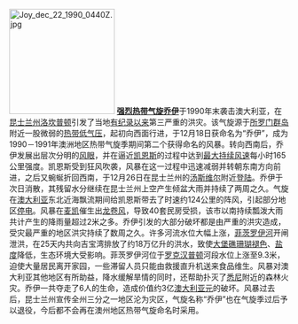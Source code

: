 [[File:Joy_dec_22_1990_0440Z.jpg|190px]]
'''[[气旋乔伊|强烈热带气旋乔伊]]'''于1990年末袭击澳大利亚，在[[昆士兰州|昆士兰州]][[洛坎普顿|洛坎普顿]]引发了当地[[信史|有纪录以来]]第三严重的洪灾。该气旋源于[[所罗门群岛|所罗门群岛]]附近一股微弱的[[低气压|热带低气压]]，起初向西面行进，于12月18日获命名为“乔伊”，成为1990－1991年澳洲地区热带气旋季期间第二个获得命名的风暴。转向西南后，乔伊发展出层次分明的[[风眼|风眼]]，并在逼近[[凯恩斯_(昆士兰州)|凯恩斯]]的过程中达到[[最大持续风速|最大持续风速]]每小时165公里强度。凯恩斯受到狂风吹袭，风暴在这一过程中迅速减弱并转朝东南方向前进，之后又蜿蜒折回西南，于12月26日在昆士兰州的[[汤斯维尔|汤斯维尔]]附近[[登陆_(气象学)|登陆]]。乔伊于次日消散，其残留水分继续在昆士兰州上空产生倾盆大雨并持续了两周之久。气旋在[[澳大利亚|澳大利亚]]东北近海飘流期间给凯恩斯带去了时速约124公里的阵风，引起部分地区[[停电|停电]]。风暴在[[麦凯_(昆士兰州)|麦凯]]催生出[[龙卷风|龙卷风]]，导致40套民房受损，该市以南持续瓢泼大雨共计产生的降雨量超过2米之多。乔伊引发的大部分破坏都是由严重的洪灾造成，受灾最严重的地区洪灾持续了数周之久。许多河流水位大幅上涨，[[菲茨罗伊河|菲茨罗伊河]]开闸泄洪，在25天内共向吉宝湾排放了约18万亿升的洪水，致使[[大堡礁|大堡礁]][[珊瑚褪色|珊瑚褪色]]、[[盐度|盐度]]降低，生态环境大受影响。菲茨罗伊河位于[[罗克汉普顿|罗克汉普顿]]河段水位上涨至9.3米，迫使大量居民离开家园，一些滞留人员只能由救援直升机送来食品维生。风暴对澳大利亚其他地区有所助益，降水缓解旱情的同时，还帮助扑灭了[[悉尼|悉尼]]附近的森林火灾。乔伊一共夺走了6人的生命，造成价值约3亿[[澳大利亚元|澳大利亚元]]的破坏。风暴过去后，昆士兰州宣传全州三分之一地区沦为灾区，气旋名称“乔伊”也在气旋季过后予以退役，今后都不会再在澳州地区热带气旋命名时采用。